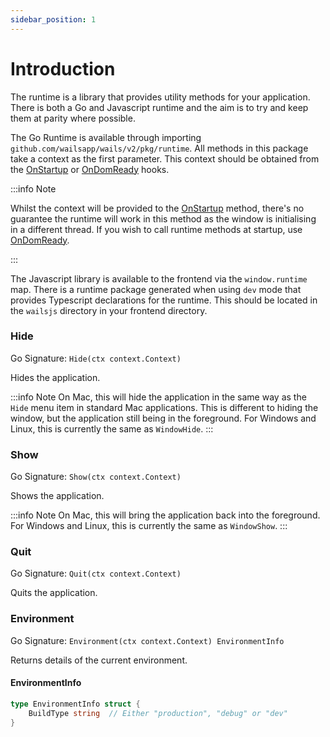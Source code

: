 ```yaml
---
sidebar_position: 1
---
```


# Introduction

The runtime is a library that provides utility methods for your application. There is both a Go and Javascript runtime
and the aim is to try and keep them at parity where possible.

The Go Runtime is available through importing `github.com/wailsapp/wails/v2/pkg/runtime`. All methods in this package
take a context as the first parameter. This context should be obtained from the [OnStartup](../options.mdx#onstartup)
or [OnDomReady](../options.mdx#ondomready) hooks.

:::info Note

Whilst the context will be provided to the
[OnStartup](../options.mdx#onstartup) method, there's no guarantee the runtime will work in this method as
the window is initialising in a different thread. If
you wish to call runtime methods at startup, use [OnDomReady](../options.mdx#ondomready).

:::

The Javascript library is available to the frontend via the `window.runtime` map. There is a runtime package generated when using `dev`
mode that provides Typescript declarations for the runtime. This should be located in the `wailsjs` directory in your
frontend directory.

### Hide

Go Signature: `Hide(ctx context.Context)`

Hides the application.

:::info Note
On Mac, this will hide the application in the same way as the `Hide` menu item in standard Mac applications.
This is different to hiding the window, but the application still being in the foreground.
For Windows and Linux, this is currently the same as `WindowHide`.
:::

### Show

Go Signature: `Show(ctx context.Context)`

Shows the application.

:::info Note
On Mac, this will bring the application back into the foreground.
For Windows and Linux, this is currently the same as `WindowShow`.
:::

### Quit

Go Signature: `Quit(ctx context.Context)`

Quits the application.

### Environment

Go Signature: `Environment(ctx context.Context) EnvironmentInfo`

Returns details of the current environment.

#### EnvironmentInfo

```go
type EnvironmentInfo struct {
    BuildType string  // Either "production", "debug" or "dev"
}
```
